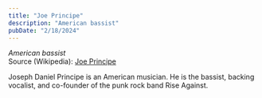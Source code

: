 ```yaml
---
title: "Joe Principe"
description: "American bassist"
pubDate: "2/18/2024"
---
```


*American bassist*  
Source (Wikipedia): [Joe Principe][1]

Joseph Daniel Principe is an American musician. He is the bassist, backing vocalist, and co-founder of the punk rock band Rise Against.

[1]: https://en.wikipedia.org/wiki/Joe_Principe

